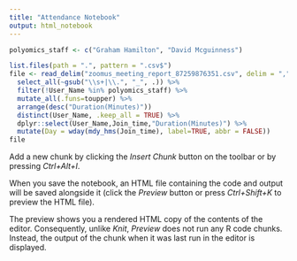 ```yaml
---
title: "Attendance Notebook"
output: html_notebook
---
```




```r
polyomics_staff <- c("Graham Hamilton", "David Mcguinness")

list.files(path = ".", pattern = ".csv$")
file <- read_delim("zoomus_meeting_report_87259876351.csv", delim = ",", col_types = "ccccdc") %>%
  select_all(~gsub("\\s+|\\.", "_", .)) %>%
  filter(!User_Name %in% polyomics_staff) %>%
  mutate_all(.funs=toupper) %>%
  arrange(desc("Duration(Minutes)"))
  distinct(User_Name, .keep_all = TRUE) %>%
  dplyr::select(User_Name,Join_time,"Duration(Minutes)") %>%
  mutate(Day = wday(mdy_hms(Join_time), label=TRUE, abbr = FALSE))
file


```

Add a new chunk by clicking the *Insert Chunk* button on the toolbar or by pressing *Ctrl+Alt+I*.

When you save the notebook, an HTML file containing the code and output will be saved alongside it (click the *Preview* button or press *Ctrl+Shift+K* to preview the HTML file).

The preview shows you a rendered HTML copy of the contents of the editor. Consequently, unlike *Knit*, *Preview* does not run any R code chunks. Instead, the output of the chunk when it was last run in the editor is displayed.
